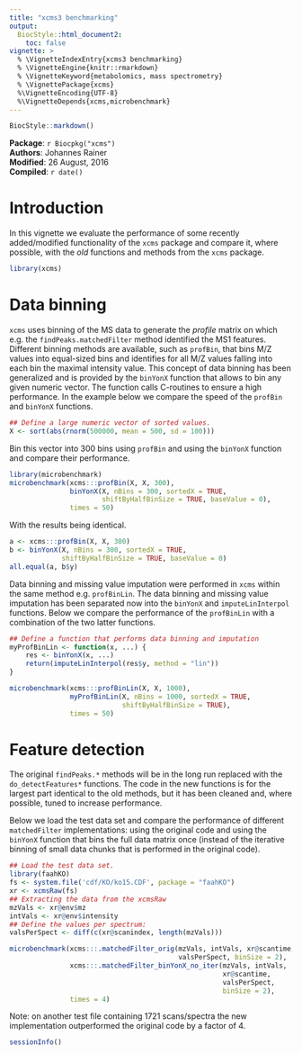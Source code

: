 ```yaml
---
title: "xcms3 benchmarking"
output:
  BiocStyle::html_document2:
    toc: false
vignette: >
  % \VignetteIndexEntry{xcms3 benchmarking}
  % \VignetteEngine{knitr::rmarkdown}
  % \VignetteKeyword{metabolomics, mass spectrometry}
  % \VignettePackage{xcms}
  %\VignetteEncoding{UTF-8}
  %\VignetteDepends{xcms,microbenchmark}
---
```


```r
BiocStyle::markdown()
```

**Package**: `r Biocpkg("xcms")`<br />
**Authors**: Johannes Rainer<br />
**Modified**: 26 August, 2016<br />
**Compiled**: `r date()`


# Introduction

In this vignette we evaluate the performance of some recently added/modified
functionality of the `xcms` package and compare it, where possible, with the
*old* functions and methods from the `xcms` package.

```r
library(xcms)
```

# Data binning

`xcms` uses binning of the MS data to generate the *profile* matrix on which
e.g. the `findPeaks.matchedFilter` method identified the MS1 features. Different
binning methods are available, such as `profBin`, that bins M/Z values into
equal-sized bins and identifies for all M/Z values falling into each bin the
maximal intensity value. This concept of data binning has been generalized and
is provided by the `binYonX` function that allows to bin any given numeric
vector. The function calls C-routines to ensure a high performance. In the
example below we compare the speed of the `profBin` and `binYonX` functions.

```r
## Define a large numeric vector of sorted values.
X <- sort(abs(rnorm(500000, mean = 500, sd = 100)))

```

Bin this vector into 300 bins using `profBin` and using the `binYonX` function
and compare their performance.

```r
library(microbenchmark)
microbenchmark(xcms:::profBin(X, X, 300),
               binYonX(X, nBins = 300, sortedX = TRUE,
                       shiftByHalfBinSize = TRUE, baseValue = 0),
               times = 50)
```

With the results being identical.

```r
a <- xcms:::profBin(X, X, 300)
b <- binYonX(X, nBins = 300, sortedX = TRUE,
             shiftByHalfBinSize = TRUE, baseValue = 0)
all.equal(a, b$y)
```

Data binning and missing value imputation were performed in `xcms` within the
same method e.g. `profBinLin`. The data binning and missing value imputation has
been separated now into the `binYonX` and `imputeLinInterpol` functions. Below
we compare the performance of the `profBinLin` with a combination of the two
latter functions.

```r
## Define a function that performs data binning and imputation
myProfBinLin <- function(x, ...) {
    res <- binYonX(x, ...)
    return(imputeLinInterpol(res$y, method = "lin"))
}

microbenchmark(xcms:::profBinLin(X, X, 1000),
               myProfBinLin(X, nBins = 1000, sortedX = TRUE,
                            shiftByHalfBinSize = TRUE),
               times = 50)

```

# Feature detection

The original `findPeaks.*` methods will be in the long run replaced with the
`do_detectFeatures*` functions. The code in the new functions is for the largest
part identical to the old methods, but it has been cleaned and, where possible,
tuned to increase performance.

Below we load the test data set and compare the performance of different
`matchedFilter` implementations: using the original code and using the `binYonX`
function that bins the full data matrix once (instead of the iterative binning
of small data chunks that is performed in the original code).

```r
## Load the test data set.
library(faahKO)
fs <- system.file('cdf/KO/ko15.CDF', package = "faahKO")
xr <- xcmsRaw(fs)
## Extracting the data from the xcmsRaw
mzVals <- xr@env$mz
intVals <- xr@env$intensity
## Define the values per spectrum:
valsPerSpect <- diff(c(xr@scanindex, length(mzVals)))

microbenchmark(xcms:::.matchedFilter_orig(mzVals, intVals, xr@scantime,
                                          valsPerSpect, binSize = 2),
               xcms:::.matchedFilter_binYonX_no_iter(mzVals, intVals,
                                                     xr@scantime,
                                                     valsPerSpect,
                                                     binSize = 2),
               times = 4)

```

Note: on another test file containing 1721 scans/spectra the new implementation
outperformed the original code by a factor of 4.

```r
sessionInfo()
```
